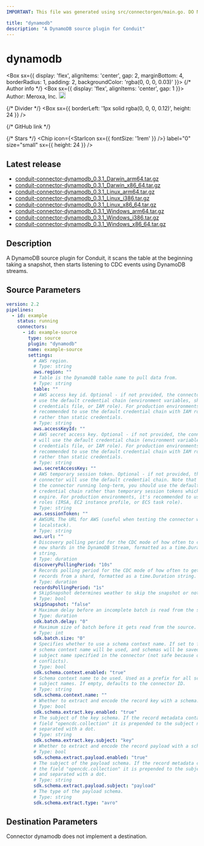 ```yaml
---
IMPORTANT: This file was generated using src/connectorgen/main.go. DO NOT EDIT.

title: "dynamodb"
description: "A DynamoDB source plugin for Conduit"
---
```



# dynamodb

<Box sx={{
  display: 'flex',
  alignItems: 'center',
  gap: 2,
  marginBottom: 4,
  borderRadius: 1,
  padding: 2,
  backgroundColor: 'rgba(0, 0, 0, 0.03)'
}}>
  {/* Author info */}
  <Box sx={{ display: 'flex', alignItems: 'center', gap: 1 }}>
    <span>Author: Meroxa, Inc.</span>
    <Tooltip title="Created by the Conduit team">
      <img src='/img/conduit/conduit-ring.png' width='18' alt="Conduit team logo" />
    </Tooltip>
  </Box>

  {/* Divider */}
  <Box sx={{ borderLeft: '1px solid rgba(0, 0, 0, 0.12)', height: 24 }} />

  {/* GitHub link */}
  <Link
    href="https://github.com/conduitio-labs/conduit-connector-dynamodb"
    target="_blank"
    sx={{
      display: 'flex',
      alignItems: 'center',
      gap: 0.5,
      color: 'inherit',
      textDecoration: 'none',
      '&:hover': {
        textDecoration: 'underline'
      }
    }}
  >
    <GitHubIcon sx={{ fontSize: '1.5rem' }} />
  </Link>

  {/* Stars */}
  <Chip
    icon={<StarIcon sx={{ fontSize: '1rem' }} />}
    label="0"
    size="small"
    sx={{ height: 24 }}
  />
</Box>

## Latest release

- [conduit-connector-dynamodb_0.3.1_Darwin_arm64.tar.gz](https://conduit.gateway.scarf.sh/connector/download/conduitio-labs/conduit-connector-dynamodb/releases/download/v0.3.1/conduit-connector-dynamodb_0.3.1_Darwin_arm64.tar.gz)
- [conduit-connector-dynamodb_0.3.1_Darwin_x86_64.tar.gz](https://conduit.gateway.scarf.sh/connector/download/conduitio-labs/conduit-connector-dynamodb/releases/download/v0.3.1/conduit-connector-dynamodb_0.3.1_Darwin_x86_64.tar.gz)
- [conduit-connector-dynamodb_0.3.1_Linux_arm64.tar.gz](https://conduit.gateway.scarf.sh/connector/download/conduitio-labs/conduit-connector-dynamodb/releases/download/v0.3.1/conduit-connector-dynamodb_0.3.1_Linux_arm64.tar.gz)
- [conduit-connector-dynamodb_0.3.1_Linux_i386.tar.gz](https://conduit.gateway.scarf.sh/connector/download/conduitio-labs/conduit-connector-dynamodb/releases/download/v0.3.1/conduit-connector-dynamodb_0.3.1_Linux_i386.tar.gz)
- [conduit-connector-dynamodb_0.3.1_Linux_x86_64.tar.gz](https://conduit.gateway.scarf.sh/connector/download/conduitio-labs/conduit-connector-dynamodb/releases/download/v0.3.1/conduit-connector-dynamodb_0.3.1_Linux_x86_64.tar.gz)
- [conduit-connector-dynamodb_0.3.1_Windows_arm64.tar.gz](https://conduit.gateway.scarf.sh/connector/download/conduitio-labs/conduit-connector-dynamodb/releases/download/v0.3.1/conduit-connector-dynamodb_0.3.1_Windows_arm64.tar.gz)
- [conduit-connector-dynamodb_0.3.1_Windows_i386.tar.gz](https://conduit.gateway.scarf.sh/connector/download/conduitio-labs/conduit-connector-dynamodb/releases/download/v0.3.1/conduit-connector-dynamodb_0.3.1_Windows_i386.tar.gz)
- [conduit-connector-dynamodb_0.3.1_Windows_x86_64.tar.gz](https://conduit.gateway.scarf.sh/connector/download/conduitio-labs/conduit-connector-dynamodb/releases/download/v0.3.1/conduit-connector-dynamodb_0.3.1_Windows_x86_64.tar.gz)

## Description

A DynamoDB source plugin for Conduit, it scans the table at the beginning taking a snapshot, then starts listening to CDC events using DynamoDB streams.

## Source Parameters

```yaml
version: 2.2
pipelines:
  - id: example
    status: running
    connectors:
      - id: example-source
        type: source
        plugin: "dynamodb"
        name: example-source
        settings:
          # AWS region.
          # Type: string
          aws.region: ""
          # Table is the DynamoDB table name to pull data from.
          # Type: string
          table: ""
          # AWS access key id. Optional - if not provided, the connector will
          # use the default credential chain (environment variables, shared
          # credentials file, or IAM role). For production environments, it's
          # recommended to use the default credential chain with IAM roles
          # rather than static credentials.
          # Type: string
          aws.accessKeyId: ""
          # AWS secret access key. Optional - if not provided, the connector
          # will use the default credential chain (environment variables, shared
          # credentials file, or IAM role). For production environments, it's
          # recommended to use the default credential chain with IAM roles
          # rather than static credentials.
          # Type: string
          aws.secretAccessKey: ""
          # AWS temporary session token. Optional - if not provided, the
          # connector will use the default credential chain. Note that to keep
          # the connector running long-term, you should use the default
          # credential chain rather than temporary session tokens which will
          # expire. For production environments, it's recommended to use IAM
          # roles (IRSA, EC2 instance profile, or ECS task role).
          # Type: string
          aws.sessionToken: ""
          # AWSURL The URL for AWS (useful when testing the connector with
          # localstack).
          # Type: string
          aws.url: ""
          # Discovery polling period for the CDC mode of how often to check for
          # new shards in the DynamoDB Stream, formatted as a time.Duration
          # string.
          # Type: duration
          discoveryPollingPeriod: "10s"
          # Records polling period for the CDC mode of how often to get new
          # records from a shard, formatted as a time.Duration string.
          # Type: duration
          recordsPollingPeriod: "1s"
          # SkipSnapshot determines weather to skip the snapshot or not.
          # Type: bool
          skipSnapshot: "false"
          # Maximum delay before an incomplete batch is read from the source.
          # Type: duration
          sdk.batch.delay: "0"
          # Maximum size of batch before it gets read from the source.
          # Type: int
          sdk.batch.size: "0"
          # Specifies whether to use a schema context name. If set to false, no
          # schema context name will be used, and schemas will be saved with the
          # subject name specified in the connector (not safe because of name
          # conflicts).
          # Type: bool
          sdk.schema.context.enabled: "true"
          # Schema context name to be used. Used as a prefix for all schema
          # subject names. If empty, defaults to the connector ID.
          # Type: string
          sdk.schema.context.name: ""
          # Whether to extract and encode the record key with a schema.
          # Type: bool
          sdk.schema.extract.key.enabled: "true"
          # The subject of the key schema. If the record metadata contains the
          # field "opencdc.collection" it is prepended to the subject name and
          # separated with a dot.
          # Type: string
          sdk.schema.extract.key.subject: "key"
          # Whether to extract and encode the record payload with a schema.
          # Type: bool
          sdk.schema.extract.payload.enabled: "true"
          # The subject of the payload schema. If the record metadata contains
          # the field "opencdc.collection" it is prepended to the subject name
          # and separated with a dot.
          # Type: string
          sdk.schema.extract.payload.subject: "payload"
          # The type of the payload schema.
          # Type: string
          sdk.schema.extract.type: "avro"
```

## Destination Parameters

Connector dynamodb does not implement a destination.

